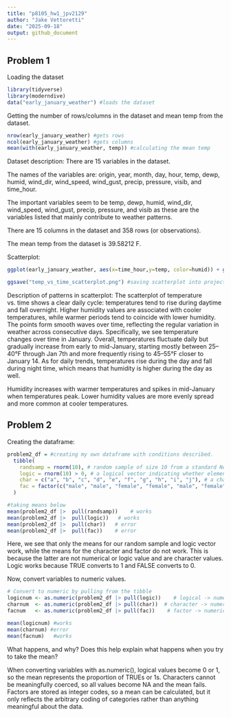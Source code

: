 ```yaml
---
title: "p8105_hw1_jpv2129"
author: "Jake Vettoretti"
date: "2025-09-18"
output: github_document
---
```


## Problem 1

Loading the dataset
```r
library(tidyverse)
library(moderndive)
data("early_january_weather") #loads the dataset
```


Getting the number of rows/columns in the dataset and mean temp from the dataset.
```r
nrow(early_january_weather) #gets rows
ncol(early_january_weather) #gets columns
mean(with(early_january_weather, temp)) #calculating the mean temp
```

Dataset description:
There are 15 variables in the dataset.

The names of the variables are: origin, year, month, day, hour, temp, dewp, humid, wind_dir, wind_speed, wind_gust, 
precip, pressure, visib, and time_hour.

The important variables seem to be temp, dewp, humid, wind_dir, wind_speed, wind_gust, 
precip, pressure, and visib as these are the variables listed that mainly contribute to weather patterns.

There are 15 columns in the dataset and 358 rows (or observations).

The mean temp from the dataset is 39.58212 F.

Scatterplot:

```r
ggplot(early_january_weather, aes(x=time_hour,y=temp, color=humid)) + geom_point() #making the scatterplot with color points for humidity

ggsave("temp_vs_time_scatterplot.png") #saving scatterplot into project directory
```

Description of patterns in scatterplot:
The scatterplot of temperature vs. time shows a clear daily cycle: temperatures tend to rise during daytime and fall overnight. Higher humidity values are associated with cooler temperatures, while warmer periods tend to coincide with lower humidity. The points form smooth waves over time, reflecting the regular variation in weather across consecutive days. Specifically, we see temperature changes over time in January. Overall, temperatures fluctuate daily but gradually increase from early to mid-January, starting mostly between 25–40°F through Jan 7th and more frequently rising to 45–55°F closer to January 14. As for daily trends, temperatures rise during the day and fall during night time, which means that humidity is higher during the day as well.

Humidity increases with  warmer temperatures and spikes in mid-January when temperatures peak. Lower humidity values are more evenly spread and more common at cooler temperatures. 

## Problem 2

Creating the dataframe:

```r
problem2_df = #creating my own dataframe with conditions described.
  tibble(
    randsamp = rnorm(10), # random sample of size 10 from a standard Normal distribution
    logic = rnorm(10) > 0, # a logical vector indicating whether elements of the sample are greater than 0
    char = c("a", "b", "c", "d", "e", "f", "g", "h", "i", "j"), # a character vector of length 10
    fac = factor(c("male", "male", "female", "female", "male", "female", "other", "other", "male", "female")) # a factor vector of length 10, with 3 different factor “levels”
  )

#taking means below
mean(problem2_df |>  pull(randsamp))    # works
mean(problem2_df |>  pull(logic))   # works
mean(problem2_df |>  pull(char))   # error 
mean(problem2_df |>  pull(fac))    # error 
```

Here, we see that only the means for our random sample and logic vector work, while the means for the character and factor do not work.
This is because the latter are not numerical or logic value and are character values.
Logic works because TRUE converts to 1 and FALSE converts to 0.

Now, convert variables to numeric values.

```r
# Convert to numeric by pulling from the tibble
logicnum <- as.numeric(problem2_df |> pull(logic))    # logical -> numeric (TRUE=1, FALSE=0)
charnum  <- as.numeric(problem2_df |> pull(char))  # character -> numeric, produces NA + warning
facnum   <- as.numeric(problem2_df |> pull(fac))    # factor -> numeric (uses internal integer codes)
```

```r
mean(logicnum) #works
mean(charnum) #error
mean(facnum)   #works
```


What happens, and why? Does this help explain what happens when you try to take the mean?

When converting variables with as.numeric(), logical values become 0 or 1, so the mean represents the proportion of TRUEs or 1s. Characters cannot be meaningfully coerced, so all values become NA and the mean fails. Factors are stored as integer codes, so a mean can be calculated, but it only reflects the arbitrary coding of categories rather than anything meaningful about the data.













